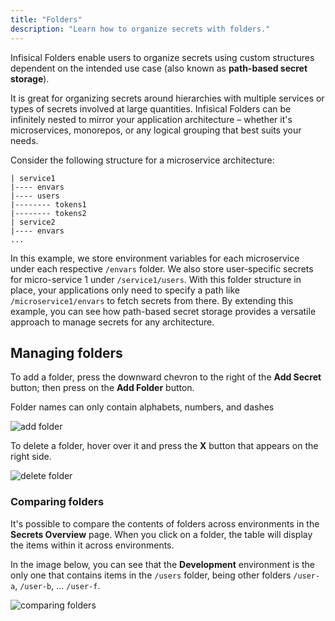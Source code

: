 ```yaml
---
title: "Folders"
description: "Learn how to organize secrets with folders."
---
```


Infisical Folders enable users to organize secrets using custom structures dependent on the intended use case (also known as **path-based secret storage**). 

It is great for organizing secrets around hierarchies with multiple services or types of secrets involved at large quantities. 
Infisical Folders can be infinitely nested to mirror your application architecture – whether it's microservices, monorepos, 
or any logical grouping that best suits your needs.

Consider the following structure for a microservice architecture:

```
| service1
|---- envars
|---- users
|-------- tokens1
|-------- tokens2
| service2
|---- envars
...
```

In this example, we store environment variables for each microservice under each respective `/envars` folder. 
We also store user-specific secrets for micro-service 1 under `/service1/users`. With this folder structure in place, your applications only need to specify a path like `/microservice1/envars` to fetch secrets from there.
By extending this example, you can see how path-based secret storage provides a versatile approach to manage secrets for any architecture.

## Managing folders

To add a folder, press the downward chevron to the right of the **Add Secret** button; then press on the **Add Folder** button.

<Info>
  Folder names can only contain alphabets, numbers, and dashes
</Info>

![add folder](../../images/platform/folder/folders-add.png)

To delete a folder, hover over it and press the **X** button that appears on the right side.

![delete folder](../../images/platform/folder/folders-delete.png)

### Comparing folders

It's possible to compare the contents of folders across environments in the **Secrets Overview** page.
When you click on a folder, the table will display the items within it across environments.

In the image below, you can see that the **Development** environment is the only one that contains items 
in the `/users` folder, being other folders `/user-a`, `/user-b`, ... `/user-f`.

![comparing folders](../../images/platform/folder/folders-secrets-overview.png)